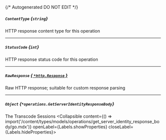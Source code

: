 {/* Autogenerated DO NOT EDIT  */}

##### `ContentType` *{`string`}*
HTTP response content type for this operation

---
##### `StatusCode` *{`int`}*
HTTP response status code for this operation

---
##### `RawResponse` [*{ `*http.Response` }*](https://pkg.go.dev/net/http#Response)
Raw HTTP response; suitable for custom response parsing

---
##### `Object` *{`*operations.GetServerIdentityResponseBody`}*
The Transcode Sessions
<Collapsible content={() => import('/content/types/models/operations/get_server_identity_response_body/go.mdx')} openLabel={Labels.showProperties} closeLabel={Labels.hideProperties}>
</Collapsible>


